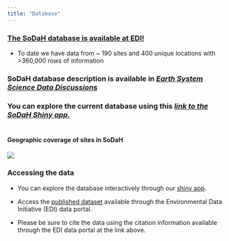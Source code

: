 ```yaml
---
title: "Database"
---
```


### [The SoDaH database is available at EDI!](https://doi.org/10.5194/essd-2020-195)
  - To date we have data from ~ 190 sites and 400 unique locations with >360,000 rows of information

### SoDaH database description is available in [_Earth System Science Data Discussions_](https://doi.org/10.5194/essd-2020-195)
 

### You can explore the current database using this [_link to the SoDaH Shiny app._](https://cosima.nceas.ucsb.edu/lter-som/)
#  

#### Geographic coverage of sites in SoDaH
![ ](images/fig4.jpg)
  

### Accessing the data
* You can explore the database interactively through our [shiny app](https://cosima.nceas.ucsb.edu/lter-som/).

* Access the [published dataset](https://portal.edirepository.org/nis/mapbrowse?scope=edi&identifier=521) available through the Environmental Data Initiative (EDI) data portal.

* Please be sure to cite the data using the citation information available through the EDI data portal at the link above. 